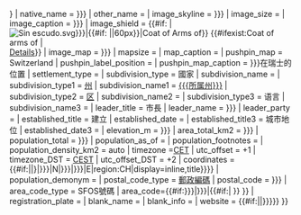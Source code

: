 {{Infobox settlement
| name = {{{name|{{{市镇名称}}}}}}
| native_name = {{{native_name|{{{原文名称}}}}}}
| other_name = 
| image_skyline = {{{image_skyline|{{{图片|Dummy flag.png}}}}}}
| image_size = {{{imagesize|300px}}}
| image_caption = {{{image_caption|{{{图注|}}}}}}
| image_shield = {{#if: {{{纹章|<noinclude>x</noinclude>}}}| [[File:{{{纹章|Sin escudo.svg}}}|{{#if: {{{pixel_coa|}}}|{{{pixel_coa}}}|60px}}|Coat of Arms of {{{原文名称}}}]]}}<!--
 --Link catcher for separate CoA articles--
-->{{#ifexist:Coat of arms of {{{原文名称}}}|<br/>[[Coat of arms of {{{原文名称}}}|Details]]}}
| image_map = {{{image_map|{{{地图文件|}}}}}}
| mapsize = {{{mapsize|}}}
| map_caption = {{{map_caption|}}}
| pushpin_map = Switzerland
| pushpin_label_position = {{{pushpin_label_position|bottom}}}
| pushpin_map_caption = {{{name|{{{市镇名称}}}}}}在瑞士的位置
| settlement_type ={{{settlement_type|}}}
| subdivision_type = 國家
| subdivision_name = {{CHE}}
| subdivision_type1 = [[瑞士行政区划|州]]
| subdivision_name1 = [[{{{所属州}}}]]
| subdivision_type2 = [[瑞士行政区划|区]]
| subdivision_name2 = {{{所属区}}}
| subdivision_type3 = 语言
| subdivision_name3 = {{{语言}}}
| leader_title = 市長
| leader_name = {{{leader_name|{{{市镇长|}}}}}}
| leader_party = 
| established_title = 建立
| established_date = {{{established_date|}}}
| established_title3 = 城市地位
| established_date3 = {{{established_date3|}}}
| elevation_m = {{{elevation_m|{{{平均海拔|}}}}}}
| area_total_km2 = {{{area_total_km2|{{{面积|}}}}}}
| population_total = {{{population_total|{{{人口|}}}}}}
| population_as_of = {{{population_as_of|}}}
| population_footnotes = {{{population_footnotes|}}}
| population_density_km2 = auto
| timezone =[[歐洲中部時間|CET]]
| utc_offset = +1
| timezone_DST = [[歐洲中部夏令時間|CEST]]
| utc_offset_DST = +2
| coordinates = {{#if:{{{coordinates|}}}|{{{coordinates}}}|{{coord|{{{lat_d|{{{nd|0}}}}}}|{{{lat_m|{{{nm|0}}}}}}|N|{{{long_d|{{{ed|0}}}}}}|{{{long_m|{{{em|0}}}}}}|E|region:CH|display=inline,title}}}}
| population_demonym = 
| postal_code_type   = [[瑞士邮政编码系统|郵政編碼]]
| postal_code        = {{{postal_code|{{{邮政编码}}}}}}
| area_code_type     = SFOS號碼
| area_code={{#if:{{{municipality_code|{{{市镇代码|}}}}}}|{{{municipality_code|{{{市镇代码}}}}}}|{{#if:{{wikidata|property|P771}}|{{wikidata|property|P771}} }} }}
| registration_plate =
| blank_name = 
| blank_info = 
| website = {{#if:{{{主页|}}}|{{Url|{{{主页}}}}}|{{{website|{{{網站|}}}}}}}}
}}<noinclude>{{Documentation}}</noinclude>